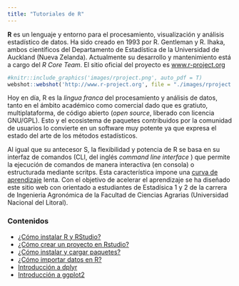 ```yaml
---
title: "Tutoriales de R"
---
```


**R** es un lenguaje y entorno para el procesamiento, visualización y análisis estadístico de datos. Ha sido creado en 1993 por R. Gentleman y R. Ihaka, ambos científicos del Departamento de Estadística de la Universidad de Auckland (Nueva Zelanda). Actualmente su desarrollo y mantenimiento está a cargo del _R Core Team_. El sitio oficial del proyecto es [www.r-project.org](www.r-project.org)

```r
#knitr::include_graphics('images/rproject.png', auto_pdf = T)
webshot::webshot('http://www.r-project.org', file = "./images/rproject.png")
```

Hoy en día, R es la _lingua franca_ del procesamiento y análisis de datos, tanto en el ámbito académico como comercial dado que es gratiuto, multiplataforma, de código abierto (_open source_, liberado con licencia GNU/GPL). Esto y el ecosistema de paquetes contribuidos por la comunidad de usuarios lo convierte en un software muy potente ya que expresa el estado del arte de los métodos estadísticos. 

Al igual que su antecesor S, la flexibilidad y potencia de R se basa en su interfaz de comandos (CLI, del inglés _command line interface_ ) que permite la ejecución de comandos de manera interactiva (en consola) o estructurada mediante scritps. Esta característica impone una [curva de aprendizaje](https://es.wikipedia.org/wiki/Curva_de_aprendizaje) lenta. Con el objetivo de acelerar el aprendizaje se ha diseñado este sitio web con orientado a estudiantes de Estadísica 1 y 2 de la carrera de Ingenieria Agronómica de la Facultad de Ciencias Agrarias (Universidad Nacional del Litoral).

### Contenidos

- [¿Cómo instalar R y RStudio?](como_instalar_R_Rstudio.html)
- [¿Cómo crear un proyecto en Rstudio?](como_crear_proyecto_rstudio.html)
- [¿Cómo instalar y cargar paquetes?](como_instalar_y_cargar_paquetes.html)
- [¿Cómo importar datos en R?](como_importar_datos_en_R.html)
- [Introducción a dplyr](introduccion_a_dplyr.html)
- [Introducción a ggplot2](introduccion_a_ggplot2.html)
